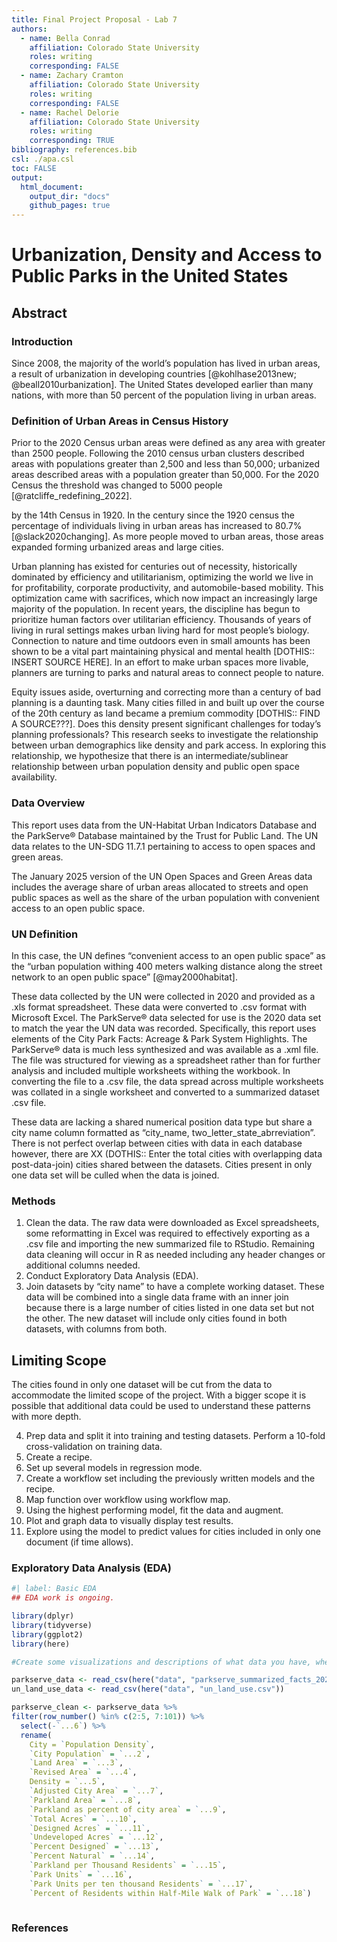 ```yaml
---
title: Final Project Proposal - Lab 7
authors:
  - name: Bella Conrad
    affiliation: Colorado State University
    roles: writing
    corresponding: FALSE
  - name: Zachary Cramton
    affiliation: Colorado State University
    roles: writing
    corresponding: FALSE
  - name: Rachel Delorie
    affiliation: Colorado State University
    roles: writing
    corresponding: TRUE
bibliography: references.bib
csl: ./apa.csl
toc: FALSE
output:
  html_document:
    output_dir: "docs"
    github_pages: true
---
```


# Urbanization, Density and Access to Public Parks in the United States

## Abstract

### Introduction

<p> Since 2008, the majority of the world's population has lived in urban areas, a result of urbanization in developing countries [@kohlhase2013new; @beall2010urbanization]. The United States developed earlier than many nations, with more than 50 percent of the population living in urban areas. 

:::{.callout-note}
### Definition of Urban Areas in Census History
Prior to the 2020 Census urban areas were defined as any area with greater than 2500 people. Following the 2010 census urban clusters described areas with populations greater than 2,500 and less than 50,000; urbanized areas described areas with a population greater than 50,000. For the 2020 Census the threshold was changed to 5000 people [@ratcliffe_redefining_2022].
:::

<p> by the 14th Census in 1920. In the century since the 1920 census the percentage of individuals living in urban areas has increased to 80.7% [@slack2020changing]. As more people moved to urban areas, those areas expanded forming urbanized areas and large cities.
<p>  Urban planning has existed for centuries out of necessity, historically dominated by efficiency and utilitarianism, optimizing the world we live in for profitability, corporate productivity, and automobile-based mobility. This optimization came with sacrifices, which now impact an increasingly large majority of the population. In recent years, the discipline has begun to prioritize human factors over utilitarian efficiency. Thousands of years of living in rural settings makes urban living hard for most people's biology. Connection to nature and time outdoors even in small amounts has been shown to be a vital part maintaining physical and mental health [DOTHIS:: INSERT SOURCE HERE]. In an effort to make urban spaces more livable, planners are turning to parks and natural areas to connect people to nature.
<p>  Equity issues aside, overturning and correcting more than a century of bad planning is a daunting task. Many cities filled in and built up over the course of the 20th century as land became a premium commodity [DOTHIS:: FIND A SOURCE???]. Does this density present significant challenges for today's planning professionals? This research seeks to investigate the relationship between urban demographics like density and park access. In exploring this relationship, we hypothesize that there is an intermediate/sublinear relationship between urban population density and public open space availability.

### Data Overview

<p> This report uses data from the UN-Habitat Urban Indicators Database and the ParkServe® Database maintained by the Trust for Public Land. The UN data relates to the UN-SDG 11.7.1 pertaining to access to open spaces and green areas. 
<p> The January 2025 version of the UN Open Spaces and Green Areas data includes the average share of urban areas allocated to streets and open public spaces as well as the share of the urban population with convenient access to an open public space. 

::: {.callout-note}
### UN Definition
In this case, the UN defines "convenient access to an open public space" as the "urban population withing 400 meters walking distance along the street network to an open public space" [@may2000habitat].
:::

<p> These data collected by the UN were collected in 2020 and provided as a .xls format spreadsheet. These data were converted to .csv format with Microsoft Excel. The ParkServe® data selected for use is the 2020 data set to match the year the UN data was recorded. Specifically, this report uses elements of the City Park Facts: Acreage & Park System Highlights. The ParkServe® data is much less synthesized and was available as a .xml file. The file was structured for viewing as a spreadsheet rather than for further analysis and included multiple worksheets withing the workbook. In converting the file to a .csv file, the data spread across multiple worksheets was collated in a single worksheet and converted to a summarized dataset .csv file.
<p> These data are lacking a shared numerical position data type but share a city name column formatted as "city_name, two_letter_state_abrreviation". There is not perfect overlap between cities with data in each database however, there are XX (DOTHIS:: Enter the total cities with overlapping data post-data-join) cities shared between the datasets. Cities present in only one data set will be culled when the data is joined.

### Methods
1.	Clean the data. The raw data were downloaded as Excel spreadsheets, some reformatting in Excel was required to effectively exporting as a .csv file and importing the new summarized file to RStudio. Remaining data cleaning will occur in R as needed including any header changes or additional columns needed.
2.	Conduct Exploratory Data Analysis (EDA). 
3.	Join datasets by “city name” to have a complete working dataset. These data will be combined into a single data frame with an inner join because there is a large number of cities listed in one data set but not the other. The new dataset will include only cities found in both datasets, with columns from both.

::: {.callout-note}
## Limiting Scope
The cities found in only one dataset will be cut from the data to accommodate the limited scope of the project. With a bigger scope it is possible that additional data could be used to understand these patterns with more depth.
:::

4.	Prep data and split it into training and testing datasets. Perform a 10-fold cross-validation on training data. 
5.	Create a recipe.
6.	Set up several models in regression mode. 
7.	Create a workflow set including the previously written models and the recipe. 
8.	Map function over workflow using workflow map.
9.	Using the highest performing model, fit the data and augment. 
10.	Plot and graph data to visually display test results.
11. Explore using the model to predict values for cities included in only one document (if time allows).

### Exploratory Data Analysis (EDA)

```r
#| label: Basic EDA
## EDA work is ongoing.

library(dplyr)
library(tidyverse)
library(ggplot2)
library(here)

#Create some visualizations and descriptions of what data you have, where you got it, and how and if you need to clean and manipulate it for your project

parkserve_data <- read_csv(here("data", "parkserve_summarized_facts_2020.csv"))
un_land_use_data <- read_csv(here("data", "un_land_use.csv"))

parkserve_clean <- parkserve_data %>%  
filter(row_number() %in% c(2:5, 7:101)) %>%
  select(-`...6`) %>%
  rename(
    City = `Population Density`, 
    `City Population` = `...2`,
    `Land Area` = `...3`, 
    `Revised Area` = `...4`, 
    Density = `...5`,
    `Adjusted City Area` = `...7`,
    `Parkland Area` = `...8`,
    `Parkland as percent of city area` = `...9`,
    `Total Acres` = `...10`,
    `Designed Acres` = `...11`,
    `Undeveloped Acres` = `...12`, 
    `Percent Designed` = `...13`, 
    `Percent Natural` = `...14`, 
    `Parkland per Thousand Residents` = `...15`, 
    `Park Units` = `...16`, 
    `Park Units per ten thousand Residents` = `...17`, 
    `Percent of Residents within Half-Mile Walk of Park` = `...18`)
  
```

### References
